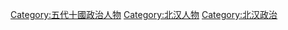 [[Category:五代十國政治人物|Category:五代十國政治人物]]
[[Category:北汉人物|Category:北汉人物]]
[[Category:北汉政治|Category:北汉政治]]